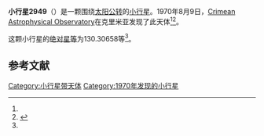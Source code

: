 {{Infobox planet
| bgcolour = #FFFFC0
| name = 2949 Kaverznev
| symbol = 
| image = 
| caption = 
| discovery = yes
| discovery_ref = 
| discoverer = [[Crimean_Astrophysical_Observatory|Crimean Astrophysical Observatory]]
| discovery_site = [[克里米亚|克里米亚]] 
| discovered = 1970年8月9日
| designations = yes
| mp_name = 
| named_after = 
| alt_names = 1970 PR/ 1953 FY / 1957 SB / 1976 GS7 / 1976 KM1 / 1979 FU1 / 1980 TQ10 / 1982 BV3 / 1982 DN4 / 1983 RN2
| mp_category = [[主带小行星|主带小行星]]
| orbit_ref = <ref name="a">[http://ssd.jpl.nasa.gov/sbdb.cgi?sstr=2949 2949 Kaverznev] {{Wayback|url=http://ssd.jpl.nasa.gov/sbdb.cgi?sstr=2949 |date=20200820011902 }}，小行星數據庫瀏覽器（JPL Small-Body Database Browser）－[[美国国家航空航天局|美国国家航空航天局]]喷气推进实验室</ref>
| epoch = 2456400.5 (2013年4月18日更新)
| aphelion = {{convert|2.5011672|AU|km|3|abbr=on|lk=out}}
| perihelion = {{convert|1.8877020|AU|km|3|abbr=on}}
| semimajor = {{convert|2.1944346|AU|km|3|abbr=on}}
| eccentricity = 0.1397775
| period = 1187.35996 [[日|日]]<br />3.25[[儒略年|儒略年]]
| avg_speed = 
| inclination = 4.86220
| asc_node = 163.22777
| mean_anomaly = 
| arg_peri = 130.30658
| satellites = 
| physical_characteristics = yes
| dimensions = 
| mass = 
| density = 
| surface_grav = 
| escape_velocity = 
| sidereal_day = 
| axial_tilt = 
| pole_ecliptic_lat = 
| pole_ecliptic_lon = 
| albedo = 
| temperatures= 
| temp_name1 = 
| mean_temp_1 = 
| max_temp_1 = 
| temp_name2 = 
| max_temp_2 = 
| spectral_type = 
| abs_magnitude = 130.30658
}}

'''小行星2949'''（{{lang-en|2949 Kaverznev}}）是一颗围绕[[太阳|太阳]][[公转|公转]]的[[小行星|小行星]]。1970年8月9日，[[Crimean_Astrophysical_Observatory|Crimean Astrophysical Observatory]]在克里米亚发现了此天体<ref name="a" /><ref>{{cite news|title=小行星列表|url=http://cfa-www.harvard.edu/iau/lists/NumberedMPs.txt|accessdate=2013-07-08|newspaper=哈佛大学|archive-date=2008-05-17|archive-url=https://web.archive.org/web/20080517010638/http://cfa-www.harvard.edu/iau/lists/NumberedMPs.txt|dead-url=no}}</ref>。

这颗小行星的[[绝对星等|绝对星等]]为130.30658等<ref name="a" />。

==参考文献==
{{reflist}}
{{Minor Planet Number|[[小行星2948|小行星2948]]|[[小行星2950|小行星2950]]}}

{{小天体}}

[[Category:小行星带天体|Category:小行星带天体]]
[[Category:1970年发现的小行星|Category:1970年发现的小行星]]

{{asteroid-stub}}